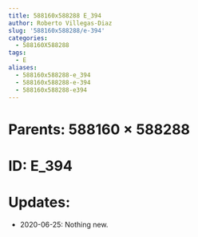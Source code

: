 ```yaml
---
title: 588160x588288 E_394
author: Roberto Villegas-Diaz
slug: '588160x588288/e-394'
categories:
  - 588160X588288
tags:
  - E
aliases:
  - 588160x588288-e_394
  - 588160x588288-e-394
  - 588160x588288-e394
---
```


# **Parents**: 588160 $\times$ 588288
# **ID**: E_394
# **Updates**: 
 - 2020-06-25: Nothing new.
